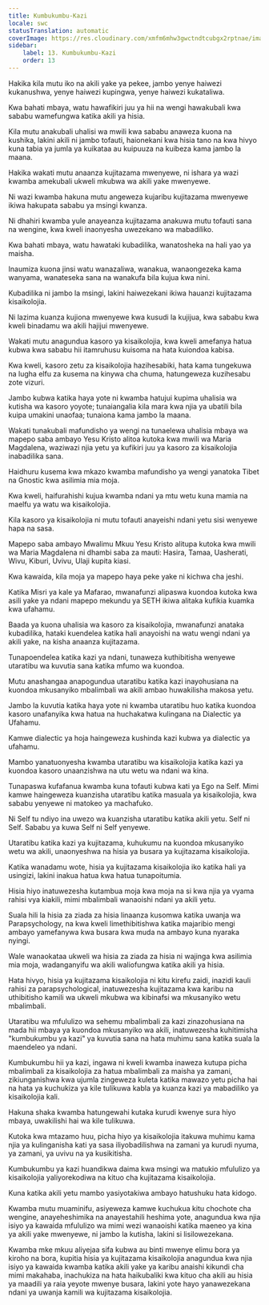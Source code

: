 ```yaml
---
title: Kumbukumbu-Kazi
locale: swc
statusTranslation: automatic
coverImage: https://res.cloudinary.com/xmfm6mhw3gwctndtcubgx2rptnae/image/upload/v1741354419/small_cover_la_gran_rebelion_28716e29d2.webp
sidebar:
    label: 13. Kumbukumbu-Kazi
    order: 13
---
```

Hakika kila mutu iko na akili yake ya pekee, jambo yenye haiwezi kukanushwa, yenye haiwezi kupingwa, yenye haiwezi kukataliwa.

Kwa bahati mbaya, watu hawafikiri juu ya hii na wengi hawakubali kwa sababu wamefungwa katika akili ya hisia.

Kila mutu anakubali uhalisi wa mwili kwa sababu anaweza kuona na kushika, lakini akili ni jambo tofauti, haionekani kwa hisia tano na kwa hivyo kuna tabia ya jumla ya kuikataa au kuipuuza na kuibeza kama jambo la maana.

Hakika wakati mutu anaanza kujitazama mwenyewe, ni ishara ya wazi kwamba amekubali ukweli mkubwa wa akili yake mwenyewe.

Ni wazi kwamba hakuna mutu angeweza kujaribu kujitazama mwenyewe ikiwa hakupata sababu ya msingi kwanza.

Ni dhahiri kwamba yule anayeanza kujitazama anakuwa mutu tofauti sana na wengine, kwa kweli inaonyesha uwezekano wa mabadiliko.

Kwa bahati mbaya, watu hawataki kubadilika, wanatosheka na hali yao ya maisha.

Inaumiza kuona jinsi watu wanazaliwa, wanakua, wanaongezeka kama wanyama, wanateseka sana na wanakufa bila kujua kwa nini.

Kubadilika ni jambo la msingi, lakini haiwezekani ikiwa hauanzi kujitazama kisaikolojia.

Ni lazima kuanza kujiona mwenyewe kwa kusudi la kujijua, kwa sababu kwa kweli binadamu wa akili hajijui mwenyewe.

Wakati mutu anagundua kasoro ya kisaikolojia, kwa kweli amefanya hatua kubwa kwa sababu hii itamruhusu kuisoma na hata kuiondoa kabisa.

Kwa kweli, kasoro zetu za kisaikolojia hazihesabiki, hata kama tungekuwa na lugha elfu za kusema na kinywa cha chuma, hatungeweza kuzihesabu zote vizuri.

Jambo kubwa katika haya yote ni kwamba hatujui kupima uhalisia wa kutisha wa kasoro yoyote; tunaiangalia kila mara kwa njia ya ubatili bila kuipa umakini unaofaa; tunaiona kama jambo la maana.

Wakati tunakubali mafundisho ya wengi na tunaelewa uhalisia mbaya wa mapepo saba ambayo Yesu Kristo alitoa kutoka kwa mwili wa Maria Magdalena, waziwazi njia yetu ya kufikiri juu ya kasoro za kisaikolojia inabadilika sana.

Haidhuru kusema kwa mkazo kwamba mafundisho ya wengi yanatoka Tibet na Gnostic kwa asilimia mia moja.

Kwa kweli, haifurahishi kujua kwamba ndani ya mtu wetu kuna mamia na maelfu ya watu wa kisaikolojia.

Kila kasoro ya kisaikolojia ni mutu tofauti anayeishi ndani yetu sisi wenyewe hapa na sasa.

Mapepo saba ambayo Mwalimu Mkuu Yesu Kristo alitupa kutoka kwa mwili wa Maria Magdalena ni dhambi saba za mauti: Hasira, Tamaa, Uasherati, Wivu, Kiburi, Uvivu, Ulaji kupita kiasi.

Kwa kawaida, kila moja ya mapepo haya peke yake ni kichwa cha jeshi.

Katika Misri ya kale ya Mafarao, mwanafunzi alipaswa kuondoa kutoka kwa asili yake ya ndani mapepo mekundu ya SETH ikiwa alitaka kufikia kuamka kwa ufahamu.

Baada ya kuona uhalisia wa kasoro za kisaikolojia, mwanafunzi anataka kubadilika, hataki kuendelea katika hali anayoishi na watu wengi ndani ya akili yake, na kisha anaanza kujitazama.

Tunapoendelea katika kazi ya ndani, tunaweza kuthibitisha wenyewe utaratibu wa kuvutia sana katika mfumo wa kuondoa.

Mutu anashangaa anapogundua utaratibu katika kazi inayohusiana na kuondoa mkusanyiko mbalimbali wa akili ambao huwakilisha makosa yetu.

Jambo la kuvutia katika haya yote ni kwamba utaratibu huo katika kuondoa kasoro unafanyika kwa hatua na huchakatwa kulingana na Dialectic ya Ufahamu.

Kamwe dialectic ya hoja haingeweza kushinda kazi kubwa ya dialectic ya ufahamu.

Mambo yanatuonyesha kwamba utaratibu wa kisaikolojia katika kazi ya kuondoa kasoro unaanzishwa na utu wetu wa ndani wa kina.

Tunapaswa kufafanua kwamba kuna tofauti kubwa kati ya Ego na Self. Mimi kamwe haingeweza kuanzisha utaratibu katika masuala ya kisaikolojia, kwa sababu yenyewe ni matokeo ya machafuko.

Ni Self tu ndiyo ina uwezo wa kuanzisha utaratibu katika akili yetu. Self ni Self. Sababu ya kuwa Self ni Self yenyewe.

Utaratibu katika kazi ya kujitazama, kuhukumu na kuondoa mkusanyiko wetu wa akili, unaonyeshwa na hisia ya busara ya kujitazama kisaikolojia.

Katika wanadamu wote, hisia ya kujitazama kisaikolojia iko katika hali ya usingizi, lakini inakua hatua kwa hatua tunapoitumia.

Hisia hiyo inatuwezesha kutambua moja kwa moja na si kwa njia ya vyama rahisi vya kiakili, mimi mbalimbali wanaoishi ndani ya akili yetu.

Suala hili la hisia za ziada za hisia linaanza kusomwa katika uwanja wa Parapsychology, na kwa kweli limethibitishwa katika majaribio mengi ambayo yamefanywa kwa busara kwa muda na ambayo kuna nyaraka nyingi.

Wale wanaokataa ukweli wa hisia za ziada za hisia ni wajinga kwa asilimia mia moja, wadanganyifu wa akili waliofungwa katika akili ya hisia.

Hata hivyo, hisia ya kujitazama kisaikolojia ni kitu kirefu zaidi, inazidi kauli rahisi za parapsychological, inatuwezesha kujitazama kwa karibu na uthibitisho kamili wa ukweli mkubwa wa kibinafsi wa mkusanyiko wetu mbalimbali.

Utaratibu wa mfululizo wa sehemu mbalimbali za kazi zinazohusiana na mada hii mbaya ya kuondoa mkusanyiko wa akili, inatuwezesha kuhitimisha "kumbukumbu ya kazi" ya kuvutia sana na hata muhimu sana katika suala la maendeleo ya ndani.

Kumbukumbu hii ya kazi, ingawa ni kweli kwamba inaweza kutupa picha mbalimbali za kisaikolojia za hatua mbalimbali za maisha ya zamani, zikiunganishwa kwa ujumla zingeweza kuleta katika mawazo yetu picha hai na hata ya kuchukiza ya kile tulikuwa kabla ya kuanza kazi ya mabadiliko ya kisaikolojia kali.

Hakuna shaka kwamba hatungewahi kutaka kurudi kwenye sura hiyo mbaya, uwakilishi hai wa kile tulikuwa.

Kutoka kwa mtazamo huu, picha hiyo ya kisaikolojia itakuwa muhimu kama njia ya kulinganisha kati ya sasa iliyobadilishwa na zamani ya kurudi nyuma, ya zamani, ya uvivu na ya kusikitisha.

Kumbukumbu ya kazi huandikwa daima kwa msingi wa matukio mfululizo ya kisaikolojia yaliyorekodiwa na kituo cha kujitazama kisaikolojia.

Kuna katika akili yetu mambo yasiyotakiwa ambayo hatushuku hata kidogo.

Kwamba mutu muaminifu, asiyeweza kamwe kuchukua kitu chochote cha wengine, anayeheshimika na anayestahili heshima yote, anagundua kwa njia isiyo ya kawaida mfululizo wa mimi wezi wanaoishi katika maeneo ya kina ya akili yake mwenyewe, ni jambo la kutisha, lakini si lisilowezekana.

Kwamba mke mkuu aliyejaa sifa kubwa au binti mwenye elimu bora ya kiroho na bora, kupitia hisia ya kujitazama kisaikolojia anagundua kwa njia isiyo ya kawaida kwamba katika akili yake ya karibu anaishi kikundi cha mimi makahaba, inachukiza na hata haikubaliki kwa kituo cha akili au hisia ya maadili ya raia yeyote mwenye busara, lakini yote hayo yanawezekana ndani ya uwanja kamili wa kujitazama kisaikolojia.

